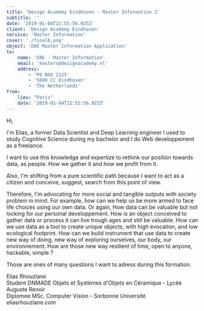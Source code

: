 ```yaml
---
title: 'Design Academy Eindhoven - Master Information 2'
subtitle: ''
date: '2019-01-04T22:55:56.925Z'
client: 'Design Academy Eindhoven'
service: 'Master Information'
cover: './final6.png'
object: 'DAE Master Information Application'
to:
    name: 'DAE - Master Information'
    email: 'masters@designacademy.nl'
    address:
        - 'PO BOX 2125'
        - '5600 CC Eindhoven'
        - 'The Netherlands'
from:
    lieu: "Paris"
    date: '2019-01-04T22:55:56.925Z'
---
```


Hi,

I'm Elias, a former Data Scientist and Deep Learning engineer 
I used to study Cognitive Science during my bachelor and I do Web developpement as a freelance.

I want to use this knowledge and expertize to rethink our position towards data, as people.
How we gather it and how we profit from it. 

Also, I'm shifting from a pure scientific path 
because I want to act as a citizen and conceive, suggest, search from this point of view.

Therefore, I'm advocating for more social and tangible outputs with society problem in mind.
For example, how can we help us be more armed to face life choices using our own data. Or again,
How data can be valuable but not locking for our personal developpement. How is an object conceived to gather data or process it can live trough ages and still be valuable. How can we use data as a tool to create unique objects, with high evocation, and low ecological footprint. How can we build instrument that use data to create new way of doing, new way of exploring ourselves, our body, our environnement. How are those new way resilient of time, open to anyone, hackable, simple ? 

Those are ones of many questions I want to adress during this formation.

Elias Rhouzlane<br/>
Student DNMADE Objets et Systèmes d'Objets en Céramique - Lycée Auguste Renoir<br/>
Diplomee MSc. Computer Vision - Sorbonne Université<br/>
eliasrhouzlane.com
